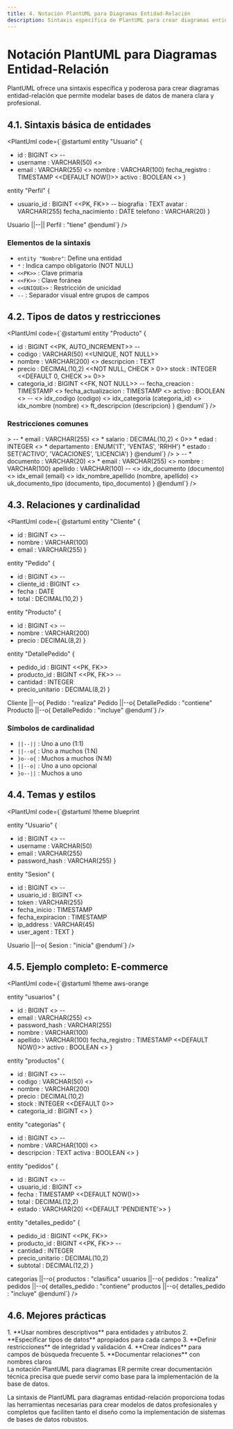 ```yaml
---
title: 4. Notación PlantUML para Diagramas Entidad-Relación
description: Sintaxis específica de PlantUML para crear diagramas entidad-relación efectivos
---
```



# Notación PlantUML para Diagramas Entidad-Relación

PlantUML ofrece una sintaxis específica y poderosa para crear diagramas entidad-relación que permite modelar bases de datos de manera clara y profesional.

## 4.1. Sintaxis básica de entidades

<PlantUml code={`@startuml
entity "Usuario" {
  * id : BIGINT <<PK>>
  --
  * username : VARCHAR(50) <<UNIQUE>>
  * email : VARCHAR(255) <<UNIQUE>>
  nombre : VARCHAR(100)
  fecha_registro : TIMESTAMP <<DEFAULT NOW()>>
  activo : BOOLEAN <<DEFAULT TRUE>>
}

entity "Perfil" {
  * usuario_id : BIGINT <<PK, FK>>
  --
  biografia : TEXT
  avatar : VARCHAR(255)
  fecha_nacimiento : DATE
  telefono : VARCHAR(20)
}

Usuario ||--|| Perfil : "tiene"
@enduml`} />

### Elementos de la sintaxis

- `entity "Nombre"`: Define una entidad
- `*` : Indica campo obligatorio (NOT NULL)
- `<<PK>>` : Clave primaria
- `<<FK>>` : Clave foránea
- `<<UNIQUE>>` : Restricción de unicidad
- `--` : Separador visual entre grupos de campos

## 4.2. Tipos de datos y restricciones

<PlantUml code={`@startuml
entity "Producto" {
  * id : BIGINT <<PK, AUTO_INCREMENT>>
  --
  * codigo : VARCHAR(50) <<UNIQUE, NOT NULL>>
  * nombre : VARCHAR(200) <<NOT NULL>>
  descripcion : TEXT
  * precio : DECIMAL(10,2) <<NOT NULL, CHECK > 0>>
  stock : INTEGER <<DEFAULT 0, CHECK >= 0>>
  * categoria_id : BIGINT <<FK, NOT NULL>>
  --
  fecha_creacion : TIMESTAMP <<DEFAULT CURRENT_TIMESTAMP>>
  fecha_actualizacion : TIMESTAMP <<ON UPDATE CURRENT_TIMESTAMP>>
  activo : BOOLEAN <<DEFAULT TRUE>>
  --
  <<INDEX>> idx_codigo (codigo)
  <<INDEX>> idx_categoria (categoria_id)
  <<INDEX>> idx_nombre (nombre)
  <<FULLTEXT>> ft_descripcion (descripcion)
}
@enduml`} />

### Restricciones comunes

<Tabs>
  <TabItem label="Restricciones de campo">
    <PlantUml code={`@startuml
entity "Empleado" {
  * id : BIGINT <<PK>>
  --
  * email : VARCHAR(255) <<UNIQUE, NOT NULL>>
  * salario : DECIMAL(10,2) <<CHECK > 0>>
  * edad : INTEGER <<CHECK BETWEEN 18 AND 65>>
  * departamento : ENUM('IT', 'VENTAS', 'RRHH')
  * estado : SET('ACTIVO', 'VACACIONES', 'LICENCIA')
}
@enduml`} />
  </TabItem>
  <TabItem label="Índices y claves">
    <PlantUml code={`@startuml
entity "Cliente" {
  * id : BIGINT <<PK>>
  --
  * documento : VARCHAR(20) <<UNIQUE>>
  * email : VARCHAR(255) <<UNIQUE>>
  nombre : VARCHAR(100)
  apellido : VARCHAR(100)
  --
  <<INDEX>> idx_documento (documento)
  <<INDEX>> idx_email (email)
  <<INDEX>> idx_nombre_apellido (nombre, apellido)
  <<UNIQUE>> uk_documento_tipo (documento, tipo_documento)
}
@enduml`} />
  </TabItem>
</Tabs>

## 4.3. Relaciones y cardinalidad

<PlantUml code={`@startuml
entity "Cliente" {
  * id : BIGINT <<PK>>
  --
  * nombre : VARCHAR(100)
  * email : VARCHAR(255)
}

entity "Pedido" {
  * id : BIGINT <<PK>>
  --
  * cliente_id : BIGINT <<FK>>
  * fecha : DATE
  * total : DECIMAL(10,2)
}

entity "Producto" {
  * id : BIGINT <<PK>>
  --
  * nombre : VARCHAR(200)
  * precio : DECIMAL(8,2)
}

entity "DetallePedido" {
  * pedido_id : BIGINT <<PK, FK>>
  * producto_id : BIGINT <<PK, FK>>
  --
  * cantidad : INTEGER
  * precio_unitario : DECIMAL(8,2)
}

Cliente ||--o{ Pedido : "realiza"
Pedido ||--o{ DetallePedido : "contiene"
Producto ||--o{ DetallePedido : "incluye"
@enduml`} />

### Símbolos de cardinalidad

- `||--||` : Uno a uno (1:1)
- `||--o{` : Uno a muchos (1:N)
- `}o--o{` : Muchos a muchos (N:M)
- `||--o|` : Uno a uno opcional
- `}o--||` : Muchos a uno

## 4.4. Temas y estilos

<PlantUml code={`@startuml
!theme blueprint

entity "Usuario" {
  * id : BIGINT <<PK>>
  --
  * username : VARCHAR(50)
  * email : VARCHAR(255)
  * password_hash : VARCHAR(255)
}

entity "Sesion" {
  * id : BIGINT <<PK>>
  --
  * usuario_id : BIGINT <<FK>>
  * token : VARCHAR(255)
  * fecha_inicio : TIMESTAMP
  * fecha_expiracion : TIMESTAMP
  * ip_address : VARCHAR(45)
  * user_agent : TEXT
}

Usuario ||--o{ Sesion : "inicia"
@enduml`} />

## 4.5. Ejemplo completo: E-commerce

<PlantUml code={`@startuml
!theme aws-orange

entity "usuarios" {
  * id : BIGINT <<PK>>
  --
  * email : VARCHAR(255) <<UNIQUE>>
  * password_hash : VARCHAR(255)
  * nombre : VARCHAR(100)
  * apellido : VARCHAR(100)
  fecha_registro : TIMESTAMP <<DEFAULT NOW()>>
  activo : BOOLEAN <<DEFAULT TRUE>>
}

entity "productos" {
  * id : BIGINT <<PK>>
  --
  * codigo : VARCHAR(50) <<UNIQUE>>
  * nombre : VARCHAR(200)
  * precio : DECIMAL(10,2)
  * stock : INTEGER <<DEFAULT 0>>
  * categoria_id : BIGINT <<FK>>
}

entity "categorias" {
  * id : BIGINT <<PK>>
  --
  * nombre : VARCHAR(100) <<UNIQUE>>
  * descripcion : TEXT
  activa : BOOLEAN <<DEFAULT TRUE>>
}

entity "pedidos" {
  * id : BIGINT <<PK>>
  --
  * usuario_id : BIGINT <<FK>>
  * fecha : TIMESTAMP <<DEFAULT NOW()>>
  * total : DECIMAL(12,2)
  * estado : VARCHAR(20) <<DEFAULT 'PENDIENTE'>>
}

entity "detalles_pedido" {
  * pedido_id : BIGINT <<PK, FK>>
  * producto_id : BIGINT <<PK, FK>>
  --
  * cantidad : INTEGER
  * precio_unitario : DECIMAL(10,2)
  * subtotal : DECIMAL(12,2)
}

categorias ||--o{ productos : "clasifica"
usuarios ||--o{ pedidos : "realiza"
pedidos ||--o{ detalles_pedido : "contiene"
productos ||--o{ detalles_pedido : "incluye"
@enduml`} />

## 4.6. Mejores prácticas

<Steps>
1. **Usar nombres descriptivos** para entidades y atributos
2. **Especificar tipos de datos** apropiados para cada campo
3. **Definir restricciones** de integridad y validación
4. **Crear índices** para campos de búsqueda frecuente
5. **Documentar relaciones** con nombres claros
</Steps>

<Aside type="tip">
  La notación PlantUML para diagramas ER permite crear documentación técnica precisa que puede servir como base para la implementación de la base de datos.
</Aside>

La sintaxis de PlantUML para diagramas entidad-relación proporciona todas las herramientas necesarias para crear modelos de datos profesionales y completos que faciliten tanto el diseño como la implementación de sistemas de bases de datos robustos.
